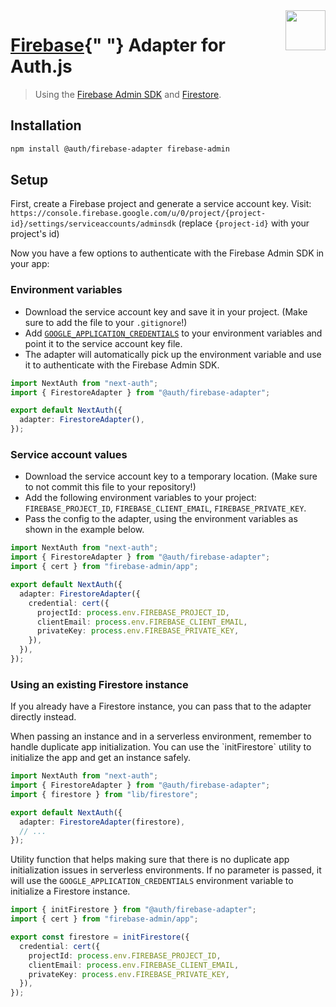 
<img align="right" src="/img/adapters/firebase.svg" height="64" width="64" />

# <a href="https://firebase.google.com/docs/firestore">Firebase</a>{" "} Adapter for Auth.js

> Using the [Firebase Admin SDK](https://firebase.google.com/docs/admin/setup) and [Firestore](https://firebase.google.com/docs/firestore).

## Installation

```bash npm2yarn
npm install @auth/firebase-adapter firebase-admin
```

## Setup

First, create a Firebase project and generate a service account key. Visit: `https://console.firebase.google.com/u/0/project/{project-id}/settings/serviceaccounts/adminsdk` (replace `{project-id}` with your project's id)

Now you have a few options to authenticate with the Firebase Admin SDK in your app:

### Environment variables

- Download the service account key and save it in your project. (Make sure to add the file to your `.gitignore`!)
- Add [`GOOGLE_APPLICATION_CREDENTIALS`](https://cloud.google.com/docs/authentication/application-default-credentials#GAC) to your environment variables and point it to the service account key file.
- The adapter will automatically pick up the environment variable and use it to authenticate with the Firebase Admin SDK.

```ts filename="pages/api/auth/[...nextauth].ts"
import NextAuth from "next-auth";
import { FirestoreAdapter } from "@auth/firebase-adapter";

export default NextAuth({
  adapter: FirestoreAdapter(),
});
```

### Service account values

- Download the service account key to a temporary location. (Make sure to not commit this file to your repository!)
- Add the following environment variables to your project: `FIREBASE_PROJECT_ID`, `FIREBASE_CLIENT_EMAIL`, `FIREBASE_PRIVATE_KEY`.
- Pass the config to the adapter, using the environment variables as shown in the example below.

```ts filename="pages/api/auth/[...nextauth].ts"
import NextAuth from "next-auth";
import { FirestoreAdapter } from "@auth/firebase-adapter";
import { cert } from "firebase-admin/app";

export default NextAuth({
  adapter: FirestoreAdapter({
    credential: cert({
      projectId: process.env.FIREBASE_PROJECT_ID,
      clientEmail: process.env.FIREBASE_CLIENT_EMAIL,
      privateKey: process.env.FIREBASE_PRIVATE_KEY,
    }),
  }),
});
```

### Using an existing Firestore instance

If you already have a Firestore instance, you can pass that to the adapter directly instead.

<Callout>
  When passing an instance and in a serverless environment, remember to handle
  duplicate app initialization.
</Callout>

<Callout type="info">
  You can use the `initFirestore` utility to initialize the app and get an
  instance safely.
</Callout>

```ts filename="pages/api/auth/[...nextauth].ts"
import NextAuth from "next-auth";
import { FirestoreAdapter } from "@auth/firebase-adapter";
import { firestore } from "lib/firestore";

export default NextAuth({
  adapter: FirestoreAdapter(firestore),
  // ...
});
```

Utility function that helps making sure that there is no duplicate app initialization issues in serverless environments.
If no parameter is passed, it will use the `GOOGLE_APPLICATION_CREDENTIALS` environment variable to initialize a Firestore instance.

```ts filename="lib/firestore.ts"
import { initFirestore } from "@auth/firebase-adapter";
import { cert } from "firebase-admin/app";

export const firestore = initFirestore({
  credential: cert({
    projectId: process.env.FIREBASE_PROJECT_ID,
    clientEmail: process.env.FIREBASE_CLIENT_EMAIL,
    privateKey: process.env.FIREBASE_PRIVATE_KEY,
  }),
});
```
